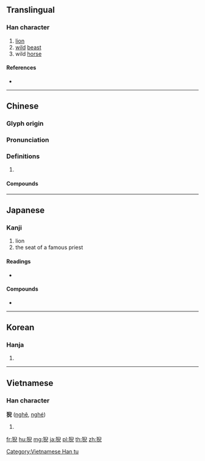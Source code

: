 {{character info/new}}
==Translingual==

===Han character===
{{Han char|rn=94|rad=犬|as=08|sn=11|four=47217|canj=KHHXU|ids=⿰犭兒}}

# [[lion]]
# [[wild]] [[beast]]
# wild [[horse]]

====References====
* {{Han ref|kx=0712.210|dkj=20468|dj=1124.230|hdz=21353.120|uh=730A|ud=29450|bh=D665|bd=54885}}

----

==Chinese==
{{zh-forms}}

===Glyph origin===
{{Han etym}}

===Pronunciation===
{{zh-pron
|m=ní
|c=ngai4
|mc=y
|oc=y
|cat=
}}

===Definitions===
{{zh-hanzi}}

# {{rfdef|zh}}

====Compounds====
{{zh-der|唐猊|唐猊鎧甲|怒猊抉石|怒猊渴驥|狻猊|猊座|金猊}}

----

==Japanese==

===Kanji===
{{ja-kanji|grade=uc|rs=犬08}}

# lion
# the seat of a famous priest

====Readings====
* {{ja-readings|on=[[げい]] (gei)}}

====Compounds====
* {{ja-r|猊下|げいか}}

----

==Korean==

===Hanja===
{{ko-hanja|hangeul=예|eumhun=|rv=ye|mr=ye|y=yey}}

# {{defn|lang=ko|sort=犬08}}

----

==Vietnamese==

===Han character===
'''猊''' ([[nghê]], [[nghé]])

# {{defn|lang=vi}}

[[Category:Vietnamese Han tu]]

[[fr:猊]]
[[hu:猊]]
[[mg:猊]]
[[ja:猊]]
[[pl:猊]]
[[th:猊]]
[[zh:猊]]